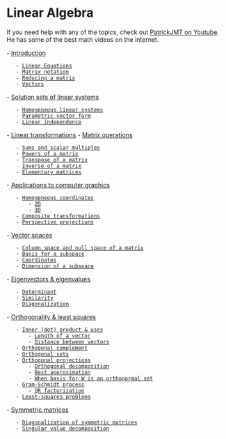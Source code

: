= Linear Algebra =
If you need help with any of the topics, check out [[https://www.youtube.com/user/patrickJMT|PatrickJMT on Youtube]]. He has some of the best math videos on the internet.

- [[/introduction#Introduction|Introduction]]
    - [[/introduction#Introduction#Linear Equations|Linear Equations]]
    - [[/introduction#Introduction#Matrix notation|Matrix notation]]
    - [[/introduction#Introduction#Reducing a matrix|Reducing a matrix]]
    - [[/introduction#Introduction#Vectors|Vectors]]
- [[/solution-sets-of-linear-systems#Solution sets of linear systems|Solution sets of linear systems]]
    - [[/solution-sets-of-linear-systems#Solution sets of linear systems#Homogeneous linear systems|Homogeneous linear systems]]
    - [[/solution-sets-of-linear-systems#Solution sets of linear systems#Parametric vector form|Parametric vector form]]
    - [[/solution-sets-of-linear-systems#Solution sets of linear systems#Linear independence|Linear independence]]
- [[/linear-transformations#Linear transformations|Linear transformations]]
- [[/matrix-operations#Matrix operations|Matrix operations]]
    - [[/matrix-operations#Matrix operations#Sums and scalar multiples|Sums and scalar multiples]]
    - [[/matrix-operations#Matrix operations#Powers of a matrix|Powers of a matrix]]
    - [[/matrix-operations#Matrix operations#Transpose of a matrix|Transpose of a matrix]]
    - [[/matrix-operations#Matrix operations#Inverse of a matrix|Inverse of a matrix]]
    - [[/matrix-operations#Matrix operations#Elementary matrices|Elementary matrices]]
- [[/applications-to-computer-graphics#Applications to computer graphics|Applications to computer graphics]]
    - [[/applications-to-computer-graphics#Applications to computer graphics#Homogeneous coordinates|Homogeneous coordinates]]
        - [[/applications-to-computer-graphics#Applications to computer graphics#Homogeneous coordinates#2D|2D]]
        - [[/applications-to-computer-graphics#Applications to computer graphics#Homogeneous coordinates#3D|3D]]
    - [[/applications-to-computer-graphics#Applications to computer graphics#Composite transformations|Composite transformations]]
    - [[/applications-to-computer-graphics#Applications to computer graphics#Perspective projections|Perspective projections]]
- [[/vector-spaces#Vector spaces|Vector spaces]]
    - [[/vector-spaces#Vector spaces#Column space and null space of a matrix|Column space and null space of a matrix]]
    - [[/vector-spaces#Vector spaces#Basis for a subspace|Basis for a subspace]]
    - [[/vector-spaces#Vector spaces#Coordinates|Coordinates]]
    - [[/vector-spaces#Vector spaces#Dimension of a subspace|Dimension of a subspace]]
- [[/eigenvectors-eigenvalues#Eigenvectors & eigenvalues|Eigenvectors & eigenvalues]]
    - [[/eigenvectors-eigenvalues#Eigenvectors & eigenvalues#Determinant|Determinant]]
    - [[/eigenvectors-eigenvalues#Eigenvectors & eigenvalues#Similarity|Similarity]]
    - [[/eigenvectors-eigenvalues#Eigenvectors & eigenvalues#Diagonalization|Diagonalization]]
- [[/orthogonality-least-squares#Orthogonality & least squares|Orthogonality & least squares]]
    - [[/orthogonality-least-squares#Orthogonality & least squares#Inner (dot) product & uses|Inner (dot) product & uses]]
        - [[/orthogonality-least-squares#Orthogonality & least squares#Inner (dot) product & uses#Length of a vector|Length of a vector]]
        - [[/orthogonality-least-squares#Orthogonality & least squares#Inner (dot) product & uses#Distance between vectors|Distance between vectors]]
    - [[/orthogonality-least-squares#Orthogonality & least squares#Orthogonal complement|Orthogonal complement]]
    - [[/orthogonality-least-squares#Orthogonality & least squares#Orthogonal sets|Orthogonal sets]]
    - [[/orthogonality-least-squares#Orthogonality & least squares#Orthogonal projections|Orthogonal projections]]
        - [[/orthogonality-least-squares#Orthogonality & least squares#Orthogonal projections#Orthogonal decomposition|Orthogonal decomposition]]
        - [[/orthogonality-least-squares#Orthogonality & least squares#Orthogonal projections#Best approximation|Best approximation]]
        - [[/orthogonality-least-squares#Orthogonality & least squares#Orthogonal projections#When basis for W is an orthonormal set|When basis for W is an orthonormal set]]
    - [[/orthogonality-least-squares#Orthogonality & least squares#Gram-Schmidt process|Gram-Schmidt process]]
        - [[/orthogonality-least-squares#Orthogonality & least squares#Gram-Schmidt process#QR factorization|QR factorization]]
    - [[/orthogonality-least-squares#Orthogonality & least squares#Least-squares problems|Least-squares problems]]
- [[/symmetric-matrices#Symmetric matrices|Symmetric matrices]]
    - [[/symmetric-matrices#Symmetric matrices#Diagonalization of symmetric matrices|Diagonalization of symmetric matrices]]
    - [[/symmetric-matrices#Symmetric matrices#Singular value decomposition|Singular value decomposition]]
